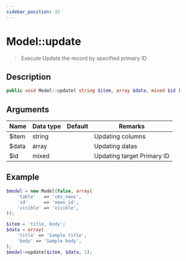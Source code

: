 ```yaml
---
sidebar_position: 32
---
```


# Model::update

> Execute Update the record by specified primary ID

## Description

```php
public void Model::update( string $item, array $data, mixed $id )
```

## Arguments

| Name  | Data type | Default | Remarks                    |
| ----- | --------- | ------- | -------------------------- |
| $item | string    |         | Updating columns           |
| $data | array     |         | Updating datas             |
| $id   | mixed     |         | Updating target Primary ID |

## Example

```php title="Controller"
$model = new Model(false, array(
    'table'   => 'cms_news',
    'id'      => 'news_id',
    'visible' => 'visible',
));

$item = 'title, body';
$data = array(
    'title' => 'Sample title',
    'body' => 'Sample body',
);
$model->update($item, $data, 1);
```
